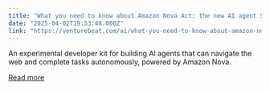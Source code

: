 ```yaml
---
title: "What you need to know about Amazon Nova Act: the new AI agent SDK challenging OpenAI, Microsoft, Salesforce"
date: "2025-04-02T19:53:48.000Z"
link: "https://venturebeat.com/ai/what-you-need-to-know-about-amazon-nova-act-the-new-ai-agent-sdk-challenging-openai-microsoft-salesforce/"
---
```


An experimental developer kit for building AI agents that can navigate the web and complete tasks autonomously, powered by Amazon Nova.

[Read more](https://venturebeat.com/ai/what-you-need-to-know-about-amazon-nova-act-the-new-ai-agent-sdk-challenging-openai-microsoft-salesforce/)
